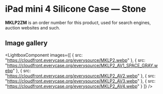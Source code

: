 
# iPad mini 4 Silicone Case — Stone

<Callout type='info' emoji='👉🏻'>**MKLP2ZM** is an order number for this product, used for search engines, auction websites and such.</Callout>

## Image gallery

<LightboxComponent
    images={[
      {
        src: "https://cloudfront.everycase.org/everysource/MKLP2.webp"
      },
      {
        src: "https://cloudfront.everycase.org/everysource/MKLP2_AV1_SPACE_GRAY.webp"
      },
      {
        src: "https://cloudfront.everycase.org/everysource/MKLP2_AV2.webp"
      },
      {
        src: "https://cloudfront.everycase.org/everysource/MKLP2_AV3.webp"
      },
      {
        src: "https://cloudfront.everycase.org/everysource/MKLP2_AV4.webp"
      }
    ]}
  />
